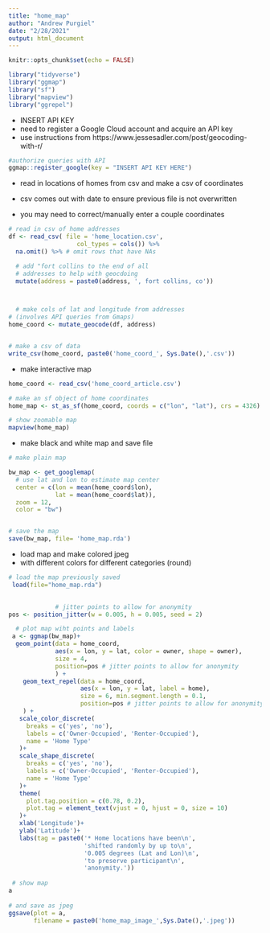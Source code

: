 ```yaml
---
title: "home_map"
author: "Andrew Purgiel"
date: "2/28/2021"
output: html_document
---
```


```r
knitr::opts_chunk$set(echo = FALSE)

library("tidyverse")
library("ggmap")
library("sf")
library("mapview")
library("ggrepel")


```


* INSERT API KEY
* need to register a Google Cloud account and acquire an API key
* use instructions from https://www.jessesadler.com/post/geocoding-with-r/
```r

#authorize queries with API
ggmap::register_google(key = "INSERT API KEY HERE")

```

* read in locations of homes from csv and make a csv of coordinates
* csv comes out with date to ensure previous file is not overwritten

* you may need to correct/manually enter a couple coordinates
```r

# read in csv of home addresses
df <- read_csv( file = 'home_location.csv',
                   col_types = cols()) %>%
  na.omit() %>% # omit rows that have NAs

  # add "fort collins to the end of all
  # addresses to help with geocdoing
  mutate(address = paste0(address, ', fort collins, co'))



  # make cols of lat and longitude from addresses
# (involves API queries from Gmaps)
home_coord <- mutate_geocode(df, address)


# make a csv of data
write_csv(home_coord, paste0('home_coord_', Sys.Date(),'.csv'))
```

* make interactive map
```r
home_coord <- read_csv('home_coord_article.csv')

# make an sf object of home coordinates
home_map <- st_as_sf(home_coord, coords = c("lon", "lat"), crs = 4326)

# show zoomable map
mapview(home_map)

```

* make black and white map and save file
```r

# make plain map

bw_map <- get_googlemap(
  # use lat and lon to estimate map center
  center = c(lon = mean(home_coord$lon),
             lat = mean(home_coord$lat)),
  zoom = 12,
  color = "bw")


# save the map 
save(bw_map, file= 'home_map.rda')
```

* load map and make colored jpeg
* with different colors for different categories (round)
```r
# load the map previously saved
 load(file="home_map.rda")

 
             # jitter points to allow for anonymity
pos <- position_jitter(w = 0.005, h = 0.005, seed = 2)

  # plot map wiht points and labels
 a <- ggmap(bw_map)+
  geom_point(data = home_coord,
             aes(x = lon, y = lat, color = owner, shape = owner),
             size = 4,
             position=pos # jitter points to allow for anonymity
             ) +
    geom_text_repel(data = home_coord,
                    aes(x = lon, y = lat, label = home),
                    size = 6, min.segment.length = 0.1,
                    position=pos # jitter points to allow for anonymity
    ) +
   scale_color_discrete(
     breaks = c('yes', 'no'),
     labels = c('Owner-Occupied', 'Renter-Occupied'),
     name = 'Home Type'
   )+
   scale_shape_discrete(
     breaks = c('yes', 'no'),
     labels = c('Owner-Occupied', 'Renter-Occupied'),
     name = 'Home Type'
   )+
   theme(
     plot.tag.position = c(0.78, 0.2),
     plot.tag = element_text(vjust = 0, hjust = 0, size = 10)
   )+
   xlab('Longitude')+
   ylab('Latitude')+
   labs(tag = paste0('* Home locations have been\n',
                     'shifted randomly by up to\n',
                     '0.005 degrees (Lat and Lon)\n',
                     'to preserve participant\n',
                     'anonymity.'))
   
 # show map
a
   
# and save as jpeg
ggsave(plot = a,
       filename = paste0('home_map_image_',Sys.Date(),'.jpeg'))

```



